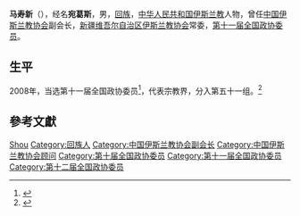 '''马寿新'''（{{bd|1938年||}}），经名'''宛葛斯'''，男，[[回族|回族]]，[[中华人民共和国|中华人民共和国]][[伊斯兰教|伊斯兰教]]人物，曾任[[中国伊斯兰教协会|中国伊斯兰教协会]]副会长，[[新疆维吾尔自治区伊斯兰教协会|新疆维吾尔自治区伊斯兰教协会]]常委，[[第十一届全国政协委员|第十一届全国政协委员]]。

== 生平 ==
2008年，当选第十一届全国政协委员<ref>{{cite news|title=第十一届全国政协委员名单|url=http://www.indaa.com.cn/zt/2009qglh/zxzs/200903/t20090303_127573.html|accessdate=2013-04-09|newspaper=新华社北京1月25日电 中国人民政治协商会议第十一届全国委员会委员名单(共2237人，2008年1月25日政协第十届全国委员会常务委员会第二十次会议通过)|date=2008年1月25日|deadurl=yes|archiveurl=https://web.archive.org/web/20130928014403/http://www.indaa.com.cn/zt/2009qglh/zxzs/200903/t20090303_127573.html|archivedate=2013年9月28日}}</ref>，代表宗教界，分入第五十一组。<ref>{{cite news|title=全国政协信息-马寿新|url=http://www.cppcc.gov.cn/CMS/wylibary/showJcwyxtInfoWylibary.action?tabJcwyxt.guid=11W0018060&wytype=wjwy|accessdate=2013-04-11|newspaper=全国政协委员会|archive-date=2019-09-03|archive-url=https://web.archive.org/web/20190903120057/http://www.cppcc.gov.cn/CMS/wylibary/showJcwyxtInfoWylibary.action?tabJcwyxt.guid=11W0018060&wytype=wjwy|dead-url=no}}</ref>

== 參考文獻 ==
{{reflist}}

{{中国政治人物小作品}}
{{Navboxes
| title  = 马寿新在[[中国伊斯兰教协会|中国伊斯兰教协会]]的职务
| list1  =
{{中国伊斯兰教协会第九届委员会}}
{{中国伊斯兰教协会第十届委员会}}
}}

{{Authority control}}
{{DEFAULTSORT:Ma马}}
[[Category:马姓|Shou]]
[[Category:回族人|Category:回族人]]
[[Category:中国伊斯兰教协会副会长|Category:中国伊斯兰教协会副会长]]
[[Category:中国伊斯兰教协会顾问|Category:中国伊斯兰教协会顾问]]
[[Category:第十届全国政协委员|Category:第十届全国政协委员]]
[[Category:第十一届全国政协委员|Category:第十一届全国政协委员]]
[[Category:第十二届全国政协委员|Category:第十二届全国政协委员]]